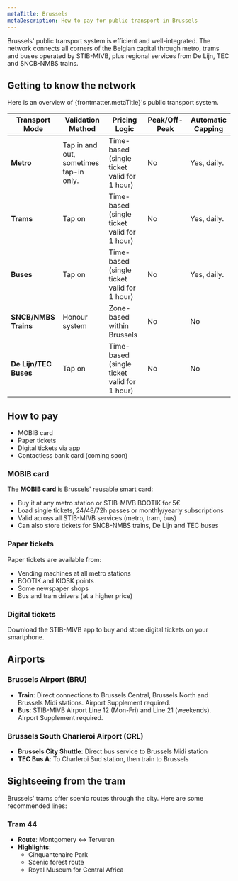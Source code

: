 ```yaml
---
metaTitle: Brussels
metaDescription: How to pay for public transport in Brussels
---
```


Brussels' public transport system is efficient and well-integrated. 
The network connects all corners of the Belgian capital through metro, trams and buses operated by STIB-MIVB, plus regional services from De Lijn, TEC and SNCB-NMBS trains.

## Getting to know the network

Here is an overview of {frontmatter.metaTitle}'s public transport system.

| **Transport Mode**         | **Validation Method** | **Pricing Logic**          | **Peak/Off-Peak**         | **Automatic Capping**     |
|-----------------------------|-----------------------------|----------------------------|---------------------------|---------------------------|
| **Metro**| Tap in and out, sometimes tap-in only.| Time-based (single ticket valid for 1 hour) | No | Yes, daily. |
| **Trams**| Tap on| Time-based (single ticket valid for 1 hour) | No | Yes, daily. |
| **Buses**| Tap on| Time-based (single ticket valid for 1 hour) | No | Yes, daily. |
| **SNCB/NMBS Trains**| Honour system | Zone-based within Brussels | No | No |
| **De Lijn/TEC Buses**| Tap on | Time-based (single ticket valid for 1 hour) | No | No |

## How to pay
- MOBIB card
- Paper tickets
- Digital tickets via app
- Contactless bank card (coming soon)

### MOBIB card
The **MOBIB card** is Brussels' reusable smart card:
- Buy it at any metro station or STIB-MIVB BOOTIK for 5€
- Load single tickets, 24/48/72h passes or monthly/yearly subscriptions
- Valid across all STIB-MIVB services (metro, tram, bus)
- Can also store tickets for SNCB-NMBS trains, De Lijn and TEC buses

### Paper tickets
Paper tickets are available from:
- Vending machines at all metro stations
- BOOTIK and KIOSK points
- Some newspaper shops
- Bus and tram drivers (at a higher price)

### Digital tickets
Download the STIB-MIVB app to buy and store digital tickets on your smartphone.

## Airports

### Brussels Airport (BRU)
- **Train**: Direct connections to Brussels Central, Brussels North and Brussels Midi stations. Airport Supplement required.
- **Bus**: STIB-MIVB Airport Line 12 (Mon-Fri) and Line 21 (weekends). Airport Supplement required.

### Brussels South Charleroi Airport (CRL)
- **Brussels City Shuttle**: Direct bus service to Brussels Midi station
- **TEC Bus A**: To Charleroi Sud station, then train to Brussels

## Sightseeing from the tram

Brussels' trams offer scenic routes through the city. Here are some recommended lines:

### **Tram 44**  
- **Route**: Montgomery ↔ Tervuren  
- **Highlights**:  
  - Cinquantenaire Park
  - Scenic forest route
  - Royal Museum for Central Africa

<Figure 
  src="/cities/europe/belgium/brussels/tram-44.jpg"
  alt="modify alt"
  caption="add caption"
/> 
